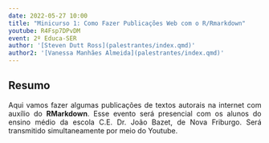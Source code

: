 ```yaml
---
date: 2022-05-27 10:00
title: "Minicurso 1: Como Fazer Publicações Web com o R/Rmarkdown"
youtube: R4Fsp7DPvDM
event: 2º Educa-SER
author: '[Steven Dutt Ross](palestrantes/index.qmd)'
author2: '[Vanessa Manhães Almeida](palestrantes/index.qmd)'
---
```


## Resumo

<div style="text-align: justify;">
<p>
Aqui vamos fazer algumas publicações de textos autorais na internet com auxílio do **RMarkdown**. Esse evento será presencial com os alunos do ensino médio da escola C.E. Dr. João Bazet, de Nova Friburgo. Será transmitido simultaneamente por meio do Youtube.
</p>
</div>
